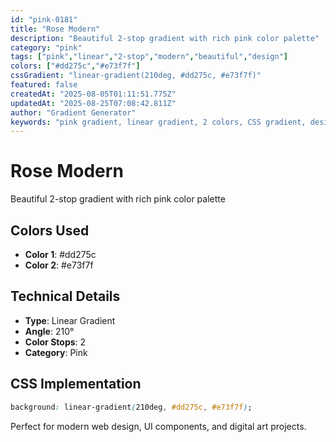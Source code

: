 ```yaml
---
id: "pink-0181"
title: "Rose Modern"
description: "Beautiful 2-stop gradient with rich pink color palette"
category: "pink"
tags: ["pink","linear","2-stop","modern","beautiful","design"]
colors: ["#dd275c","#e73f7f"]
cssGradient: "linear-gradient(210deg, #dd275c, #e73f7f)"
featured: false
createdAt: "2025-08-05T01:11:51.775Z"
updatedAt: "2025-08-25T07:08:42.811Z"
author: "Gradient Generator"
keywords: "pink gradient, linear gradient, 2 colors, CSS gradient, design, #dd275c, #e73f7f"
---
```


# Rose Modern

Beautiful 2-stop gradient with rich pink color palette

## Colors Used
- **Color 1**: #dd275c
- **Color 2**: #e73f7f

## Technical Details
- **Type**: Linear Gradient
- **Angle**: 210°
- **Color Stops**: 2
- **Category**: Pink

## CSS Implementation
```css
background: linear-gradient(210deg, #dd275c, #e73f7f);
```

Perfect for modern web design, UI components, and digital art projects.
